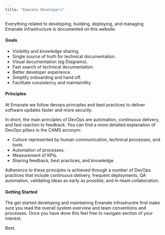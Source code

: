 ```yaml
---
title: "Emanate Developers"
---
```


Everything related to developing, building, deploying, and managing Emanate infrastructure is documented on this website.


#### Goals
- Visibility and knowledge sharing.
- Single source of truth for technical documentation.
- Visual documentation (eg Diagrams).
- Fast search of technical documentation.
- Better developer experience.
- Simplify onboarding and hand off.
- Facilitate consistency and maintainility.

#### Principles

At Emanate we follow devops principles and best practices to deliver software updates faster and more securily.

In short, the main principles of DevOps are automation, continuous delivery, and fast reaction to feedback. You can find a more detailed explanation of DevOps pillars in the CAMS acronym:

- Culture represented by human communication, technical processes, and tools.
- Automation of processes.
- Measurement of KPIs.
- Sharing feedback, best practices, and knowledge.

Adherence to these principles is achieved through a number of DevOps practices that include continuous delivery, frequent deployments, QA automation, validating ideas as early as possible, and in-team collaboration.

#### Getting Started

The get started developing and maintaining Emanate infrastructre first make sure you read the overall system overview and team conventions and processes.
Once you have done this feel free to navigate section of your interest.

Best.


